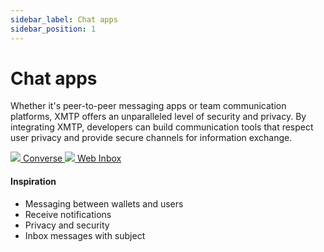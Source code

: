 ```yaml
---
sidebar_label: Chat apps
sidebar_position: 1
---
```



# Chat apps

Whether it's peer-to-peer messaging apps or team communication platforms, XMTP offers an unparalleled level of security and privacy. By integrating XMTP, developers can build communication tools that respect user privacy and provide secure channels for information exchange.

<div class="chain-list">
  <a href="https://getconverse.app" class="chain-item">
    <img src={converse} />
    <span>Converse</span>
  </a>
  <a href="https://xmtp.chat/" class="chain-item">
    <img src={webinbox} />
    <span>Web Inbox</span>
  </a>
</div>

#### Inspiration

- Messaging between wallets and users
- Receive notifications
- Privacy and security
- Inbox messages with subject
